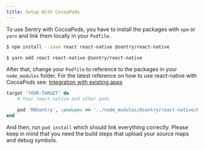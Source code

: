 ```yaml
---
title: Setup With CocoaPods
---
```


To use Sentry with CocoaPods, you have to install the packages with `npm` or `yarn` and link them locally in your `Podfile`.

```bash {tabTitle:npm}
$ npm install --save react react-native @sentry/react-native
```

```bash {tabTitle:Yarn}
$ yarn add react react-native @sentry/react-native
```

After that, change your `Podfile` to reference to the packages in your `node_modules` folder. For the latest reference on how to use react-native with CocoaPods see: [Integration with existing apps](https://facebook.github.io/react-native/docs/integration-with-existing-apps.html#configuring-cocoapods-dependencies)

```ruby
target 'YOUR-TARGET' do
    # Your react-native and other pods

    pod 'RNSentry', :podspec => '../node_modules/@sentry/react-native/RNSentry.podspec' # or your path to node_modules
end
```

And then, run `pod install` which should link everything correctly. Please keep in mind that you need the build steps that upload your source maps and debug symbols.
